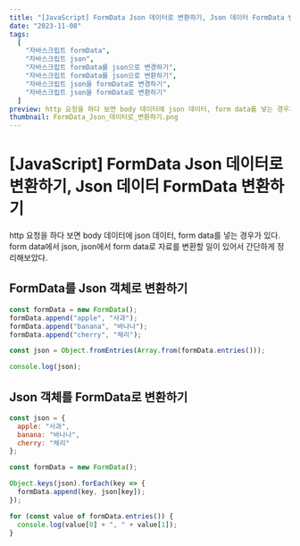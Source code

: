```yaml
---
title: "[JavaScript] FormData Json 데이터로 변환하기, Json 데이터 FormData 변환하기"
date: "2023-11-08"
tags:
  [
    "자바스크립트 formData",
    "자바스크립트 json",
    "자바스크립트 formData를 json으로 변경하기",
    "자바스크립트 formData를 json으로 변환하기",
    "자바스크립트 json을 formData로 변경하기",
    "자바스크립트 json을 formData로 변환하기"
  ]
preview: http 요청을 하다 보면 body 데이터에 json 데이터, form data를 넣는 경우가 있다. form data에서 json, json에서 form data로 자료를 변환할 일이 있어서 이번 기회에 간단하게 정리해보았다. FormData를 Json 객체로 변환하기 Json 객체를 FormData로 변환하기
thumbnail: FormData_Json_데이터로_변환하기.png
---
```


# [JavaScript] FormData Json 데이터로 변환하기, Json 데이터 FormData 변환하기

http 요청을 하다 보면 body 데이터에 json 데이터, form data를 넣는 경우가 있다.  
form data에서 json, json에서 form data로 자료를 변환할 일이 있어서 간단하게 정리해보았다.

## FormData를 Json 객체로 변환하기

```js
const formData = new FormData();
formData.append("apple", "사과");
formData.append("banana", "바나나");
formData.append("cherry", "체리");

const json = Object.fromEntries(Array.from(formData.entries()));

console.log(json);
```

## Json 객체를 FormData로 변환하기

```js
const json = {
  apple: "사과",
  banana: "바나나",
  cherry: "체리"
};

const formData = new FormData();

Object.keys(json).forEach(key => {
  formData.append(key, json[key]);
});

for (const value of formData.entries()) {
  console.log(value[0] + ", " + value[1]);
}
```
